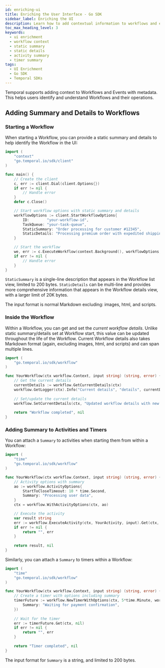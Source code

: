 ```yaml
---
id: enriching-ui
title: Enriching the User Interface - Go SDK
sidebar_label: Enriching the UI
description: Learn how to add contextual information to workflows and events in the Temporal UI using the Go SDK.
toc_max_heading_level: 3
keywords:
  - ui enrichment
  - workflow context
  - static summary
  - static details
  - activity summary
  - timer summary
tags:
  - UI Enrichment
  - Go SDK
  - Temporal SDKs
---
```


Temporal supports adding context to Workflows and Events with metadata. 
This helps users identify and understand Workflows and their operations.

## Adding Summary and Details to Workflows

### Starting a Workflow

When starting a Workflow, you can provide a static summary and details to help identify the Workflow in the UI:

```go
import (
    "context"
    "go.temporal.io/sdk/client"
)

func main() {
    // Create the client
    c, err := client.Dial(client.Options{})
    if err != nil {
        // Handle error
    }
    defer c.Close()

    // Start workflow options with static summary and details
    workflowOptions := client.StartWorkflowOptions{
        ID:        "your-workflow-id",
        TaskQueue: "your-task-queue",
        StaticSummary: "Order processing for customer #12345",
        StaticDetails: "Processing premium order with expedited shipping",
    }

    // Start the workflow
    we, err := c.ExecuteWorkflow(context.Background(), workflowOptions, YourWorkflow, "workflow input")
    if err != nil {
        // Handle error
    }
}
```

`StaticSummary` is a single-line description that appears in the Workflow list view, limited to 200 bytes.
`StaticDetails` can be multi-line and provides more comprehensive information that appears in the Workflow details view, with a larger limit of 20K bytes.

The input format is normal Markdown excluding: images, html, and scripts.

### Inside the Workflow

Within a Workflow, you can get and set the _current workflow details_. 
Unlike static summary/details set at Workflow start, this value can be updated throughout the life of the Workflow. 
Current Workflow details also takes Markdown format (again, excluding images, html, and scripts) and can span multiple lines.

```go
import (
    "go.temporal.io/sdk/workflow"
)

func YourWorkflow(ctx workflow.Context, input string) (string, error) {
    // Get the current details
    currentDetails := workflow.GetCurrentDetails(ctx)
    workflow.GetLogger(ctx).Info("Current details", "details", currentDetails)
    
    // Set/update the current details
    workflow.SetCurrentDetails(ctx, "Updated workflow details with new status")
    
    return "Workflow completed", nil
}
```

### Adding Summary to Activities and Timers

You can attach a `Summary` to activities when starting them from within a Workflow:

```go
import (
    "time"
    "go.temporal.io/sdk/workflow"
)

func YourWorkflow(ctx workflow.Context, input string) (string, error) {
    // Activity options with summary
    ao := workflow.ActivityOptions{
        StartToCloseTimeout: 10 * time.Second,
        Summary: "Processing user data",
    }
    ctx = workflow.WithActivityOptions(ctx, ao)

    // Execute the activity
    var result string
    err := workflow.ExecuteActivity(ctx, YourActivity, input).Get(ctx, &result)
    if err != nil {
        return "", err
    }
    
    return result, nil
}
```

Similarly, you can attach a `Summary` to timers within a Workflow:

```go
import (
    "time"
    "go.temporal.io/sdk/workflow"
)

func YourWorkflow(ctx workflow.Context, input string) (string, error) {
    // Create a timer with options including summary
    timerFuture := workflow.NewTimerWithOptions(ctx, 5*time.Minute, workflow.TimerOptions{
        Summary: "Waiting for payment confirmation",
    })
    
    // Wait for the timer
    err := timerFuture.Get(ctx, nil)
    if err != nil {
        return "", err
    }
    
    return "Timer completed", nil
}
```

The input format for `Summary` is a string, and limited to 200 bytes. 